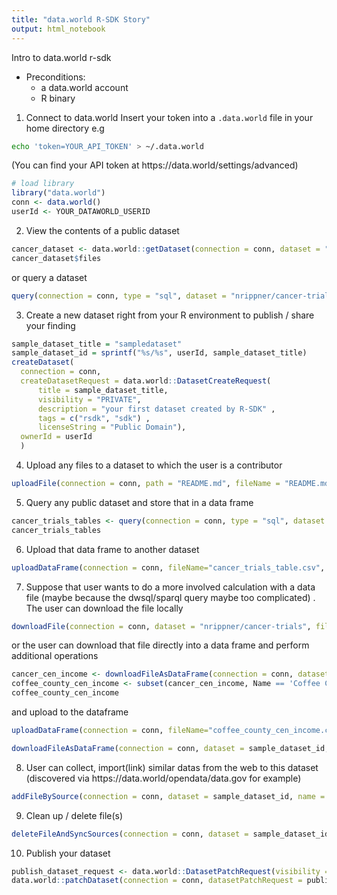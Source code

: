 ```yaml
---
title: "data.world R-SDK Story"
output: html_notebook
---
```


Intro to data.world r-sdk

* Preconditions:
    + a data.world account
    + R binary 

1. Connect to data.world 
Insert your token into a `.data.world` file in your home directory e.g 
``` bash
echo 'token=YOUR_API_TOKEN' > ~/.data.world
```
(You can find your API token at https://data.world/settings/advanced)
```r
# load library
library("data.world")
conn <- data.world()
userId <- YOUR_DATAWORLD_USERID
```

2. View the contents of a public dataset
```r
cancer_dataset <- data.world::getDataset(connection = conn, dataset = "nrippner/cancer-trials")
cancer_dataset$files
```
or query a dataset
```r
query(connection = conn, type = "sql", dataset = "nrippner/cancer-trials", query = "SELECT * FROM Tables")
```

3. Create a new dataset right from your R environment to publish / share your  finding
```r
sample_dataset_title = "sampledataset"
sample_dataset_id = sprintf("%s/%s", userId, sample_dataset_title)
createDataset(
  connection = conn,
  createDatasetRequest = data.world::DatasetCreateRequest(
      title = sample_dataset_title,
      visibility = "PRIVATE",
      description = "your first dataset created by R-SDK" ,
      tags = c("rsdk", "sdk") ,
      licenseString = "Public Domain"),
  ownerId = userId
  )
```

4. Upload any files to a dataset to which the user is a contributor
```r
uploadFile(connection = conn, path = "README.md", fileName = "README.md", sample_dataset_id)
```

5. Query any public dataset and store that in a data frame
```r
cancer_trials_tables <- query(connection = conn, type = "sql", dataset = "nrippner/cancer-trials", query = "SELECT * FROM Tables")
cancer_trials_tables
```

6. Upload that data frame to another dataset
```r
uploadDataFrame(connection = conn, fileName="cancer_trials_table.csv", dataFrame = cancer_trials_tables, dataset = sample_dataset_id)
```

7. Suppose that user wants to do a more involved calculation with a data file (maybe because the dwsql/sparql query maybe too complicated) . The user can download the file locally
```r
downloadFile(connection = conn, dataset = "nrippner/cancer-trials", fileName = "cen_income.csv", output = "tmp/cen_income.csv")
```
or the user can download that file directly into a data frame and perform additional operations
```r
cancer_cen_income <- downloadFileAsDataFrame(connection = conn, dataset = "nrippner/cancer-trials", fileName = "cen_income.csv")
coffee_county_cen_income <- subset(cancer_cen_income, Name == 'Coffee County', select=c(Name, Postal.Code, Median.Household.Income))
coffee_county_cen_income
```
and upload to the dataframe
```r
uploadDataFrame(connection = conn, fileName="coffee_county_cen_income.csv", dataFrame = coffee_county_cen_income, dataset = sample_dataset_id)
```

```r
downloadFileAsDataFrame(connection = conn, dataset = sample_dataset_id, fileName = "coffee_county_cen_income.csv")
```

8. User can collect, import(link) similar datas from the web to this dataset (discovered via https://data.world/opendata/data.gov for example)
```r
addFileBySource(connection = conn, dataset = sample_dataset_id, name = "alabama_gravesites.csv", url = "https://inventory.data.gov/dataset/1cf2471d-cfc6-4004-9d98-1e8d3e9cb5ae/resource/868c08d1-27c9-41f9-b486-d7c24dfd4aa9/download/nglalabama.csv")

```

9. Clean up / delete file(s)
```r
deleteFileAndSyncSources(connection = conn, dataset = sample_dataset_id, name = "coffee_county_cen_income.csv")
```

10. Publish your dataset
```r
publish_dataset_request <- data.world::DatasetPatchRequest(visibility = "OPEN")
data.world::patchDataset(connection = conn, datasetPatchRequest = publish_dataset_request, datasetid = sample_dataset_id)
```
